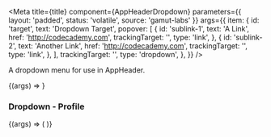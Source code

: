 
<Meta
  title={title}
  component={AppHeaderDropdown}
  parameters={{ layout: 'padded', status: 'volatile', source: 'gamut-labs' }}
  args={{
    item: {
      id: 'target',
      text: 'Dropdown Target',
      popover: [
        {
          id: 'sublink-1',
          text: 'A Link',
          href: 'http://codecademy.com',
          trackingTarget: '',
          type: 'link',
        },
        {
          id: 'sublink-2',
          text: 'Another Link',
          href: 'http://codecademy.com',
          trackingTarget: '',
          type: 'link',
        },
      ],
      trackingTarget: '',
      type: 'dropdown',
    },
  }}
/>

A dropdown menu for use in AppHeader.

<Canvas>
  <Story name="AppHeaderDropdown">
    {(args) => <AppHeaderDropdown {...args} />}
  </Story>
</Canvas>

<Props story="AppHeaderDropdown" />

### Dropdown - Profile

<Canvas>
  <Story
    args={{
      item: {
        avatar:
          'https://www.gravatar.com/avatar/1c959a9a1e2f9f9f1ac06b05cccc1d60?s=150&d=retro',
        displayName: 'Codey',
        id: 'profile',
        text: 'Profile',
        popover: [
          {
            id: 'sublink-1',
            icon: PersonIcon,
            text: 'A Link With Icon',
            href: 'http://codecademy.com',
            trackingTarget: '',
            type: 'link',
          },
          {
            id: 'sublink-2',
            icon: GearIcon,
            text: 'Another Link With Icon',
            href: 'http://codecademy.com',
            trackingTarget: '',
            type: 'link',
          },
          {
            id: 'sublink-3',
            text: 'A Link In Another Section',
            href: 'http://codecademy.com',
            topSeparator: true,
            trackingTarget: '',
            type: 'link',
          },
          {
            id: 'sublink-4',
            text: 'Another Link',
            href: 'http://codecademy.com',
            trackingTarget: '',
            type: 'link',
          },
          {
            id: 'sublink-5',
            text: 'One More Link',
            topSeparator: true,
            href: 'http://codecademy.com',
            trackingTarget: '',
            type: 'link',
          },
        ],
        trackingTarget: '',
        type: 'profile-dropdown',
      },
    }}
    name="AppHeaderProfileDropdown"
  >
    {(args) => (
      <Box height="50">
        <Box position="absolute" left="225">
          <AppHeaderDropdown {...args} />
        </Box>
      </Box>
    )}
  </Story>
</Canvas>

<!-- These breaks are to allow room on the page for the Profile dropdown above -->

<br />
<br />
<br />
<br />
<br />
<br />
